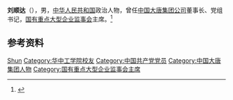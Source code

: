 '''刘顺达'''（{{bd|1955年|1月|}}），男，[[中华人民共和国|中华人民共和国]]政治人物，曾任[[中国大唐集团公司|中国大唐集团公司]]董事长、党组书记，[[国有重点大型企业监事会|国有重点大型企业监事会]]主席。<ref>{{Cite web|title=中国大唐集团公司刘顺达简介|url=https://finance.qq.com/a/20100629/008091.htm|accessdate=2021-02-11|work=腾讯财经}}</ref>

== 参考资料 ==
{{reflist}}

{{Authority control}}
{{DEFAULTSORT:Liu刘}}
[[Category:刘姓|Shun]]
[[Category:华中工学院校友|Category:华中工学院校友]]
[[Category:中国共产党党员|Category:中国共产党党员]]
[[Category:中国大唐集团人物|Category:中国大唐集团人物]]
[[Category:国有重点大型企业监事会主席|Category:国有重点大型企业监事会主席]]

{{中国人物小作品}}